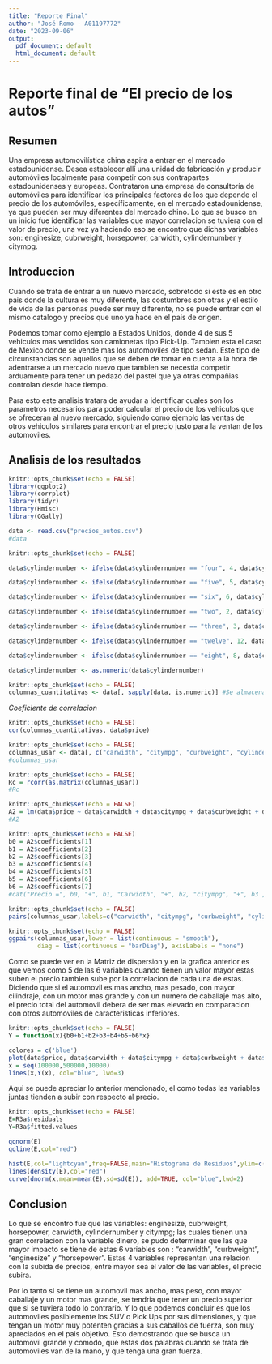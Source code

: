 ---
title: "Reporte Final"
author: "José Romo - A01197772"
date: "2023-09-06"
output:
  pdf_document: default
  html_document: default
---

# Reporte final de "El precio de los autos"

## Resumen
Una empresa automovilística china aspira a entrar en el mercado estadounidense. Desea establecer allí una unidad de fabricación y producir automóviles localmente para competir con sus contrapartes estadounidenses y europeas. Contrataron una empresa de consultoría de automóviles para identificar los principales factores de los que depende el precio de los automóviles, específicamente, en el mercado estadounidense, ya que pueden ser muy diferentes del mercado chino. Lo que se busco en un inicio fue identificar las variables que mayor correlacion se tuviera con el valor de precio, una vez ya haciendo eso se encontro que dichas variables son: enginesize, cubrweight, horsepower, carwidth, cylindernumber y citympg.

## Introduccion
Cuando se trata de entrar a un nuevo mercado, sobretodo si este es en otro pais donde la cultura es muy diferente, las costumbres son otras y el estilo de vida de las personas puede ser muy diferente, no se puede entrar con el mismo catalogo y precios que uno ya hace en el pais de origen. 

Podemos tomar como ejemplo a Estados Unidos, donde 4 de sus 5 vehiculos mas vendidos son camionetas tipo Pick-Up. Tambien esta el caso de Mexico donde se vende mas los automoviles de tipo sedan. Este tipo de circunstancias son aquellos que se deben de tomar en cuenta a la hora de adentrarse a un mercado nuevo que tambien se necestia competir arduamente para tener un pedazo del pastel que ya otras compañias controlan desde hace tiempo.

Para esto este analisis tratara de ayudar a identificar cuales son los parametros necesarios para poder calcular el precio de los vehiculos que se ofreceran al nuevo mercado, siguiendo como ejemplo las ventas de otros vehiculos similares para encontrar el precio justo para la ventan de los automoviles.

## Analisis de los resultados
```{r}
knitr::opts_chunk$set(echo = FALSE)
library(ggplot2)
library(corrplot)
library(tidyr)
library(Hmisc)
library(GGally)

data <- read.csv("precios_autos.csv")
#data
```

```{r}
knitr::opts_chunk$set(echo = FALSE)

data$cylindernumber <- ifelse(data$cylindernumber == "four", 4, data$cylindernumber)

data$cylindernumber <- ifelse(data$cylindernumber == "five", 5, data$cylindernumber)

data$cylindernumber <- ifelse(data$cylindernumber == "six", 6, data$cylindernumber)

data$cylindernumber <- ifelse(data$cylindernumber == "two", 2, data$cylindernumber)

data$cylindernumber <- ifelse(data$cylindernumber == "three", 3, data$cylindernumber)

data$cylindernumber <- ifelse(data$cylindernumber == "twelve", 12, data$cylindernumber)

data$cylindernumber <- ifelse(data$cylindernumber == "eight", 8, data$cylindernumber)

data$cylindernumber <- as.numeric(data$cylindernumber)

```

```{r}
knitr::opts_chunk$set(echo = FALSE)
columnas_cuantitativas <- data[, sapply(data, is.numeric)] #Se almacenan en un dataset todas las variables cuantitativas

```

*Coeficiente de correlacion*
```{r}
knitr::opts_chunk$set(echo = FALSE)
cor(columnas_cuantitativas, data$price)
```
```{r}
knitr::opts_chunk$set(echo = FALSE)
columnas_usar <- data[, c("carwidth", "citympg", "curbweight", "cylindernumber", "enginesize", "horsepower", "price")]
#columnas_usar
```

```{r,warning=FALSE}
knitr::opts_chunk$set(echo = FALSE)
Rc = rcorr(as.matrix(columnas_usar))
#Rc
```

```{r}
knitr::opts_chunk$set(echo = FALSE)
A2 = lm(data$price ~ data$carwidth + data$citympg + data$curbweight + data$cylindernumber + data$enginesize + data$horsepower)
#A2
```

```{r}
knitr::opts_chunk$set(echo = FALSE)
b0 = A2$coefficients[1]
b1 = A2$coefficients[2]
b2 = A2$coefficients[3]
b3 = A2$coefficients[4]
b4 = A2$coefficients[5]
b5 = A2$coefficients[6]
b6 = A2$coefficients[7]
#cat("Precio =", b0, "+", b1, "Carwidth", "+", b2, "citympg", "+", b3 , "curbweight", "+", b4, "cylindernumber", "+", b5, "enginesize", "+", b6,"horsepower")
``` 

```{r}
knitr::opts_chunk$set(echo = FALSE)
pairs(columnas_usar,labels=c("carwidth", "citympg", "curbweight", "cylindernumber", "enginesize", "horsepower", "price" ),main="Matriz de dispersión",pch=20)
```

```{r,message="FALSE",warning=FALSE}
knitr::opts_chunk$set(echo = FALSE)
ggpairs(columnas_usar,lower = list(continuous = "smooth"),
        diag = list(continuous = "barDiag"), axisLabels = "none")
```
Como se puede ver en la Matriz de dispersion y en la grafica anterior es que vemos como 5 de las 6 variables cuando tienen un valor mayor estas suben el precio tambien sube por la correlacion de cada una de estas. Diciendo que si el automovil es mas ancho, mas pesado, con mayor cilindraje, con un motor mas grande y con un numero de caballaje mas alto, el precio total del automovil debera de ser mas elevado en comparacion con otros automoviles de caracteristicas inferiores.

```{r}
knitr::opts_chunk$set(echo = FALSE)
Y = function(x){b0+b1+b2+b3+b4+b5+b6*x}

colores = c('blue')
plot(data$price, data$carwidth + data$citympg + data$curbweight + data$cylindernumber + data$enginesize + data$horsepower, col=colores, pch=20,ylab="Todas las variables",xlab="Precio",main="Relacion del Precio vs las variables")
x = seq(100000,500000,10000)
lines(x,Y(x), col="blue", lwd=3)
```
Aqui se puede apreciar lo anterior mencionado, el como todas las variables juntas tienden a subir con respecto al precio.

```{r}
knitr::opts_chunk$set(echo = FALSE)
E=R3a$residuals
Y=R3a$fitted.values

qqnorm(E)
qqline(E,col="red")

hist(E,col="lightcyan",freq=FALSE,main="Histograma de Residuos",ylim=c(0,0.0002),xlab="",ylab="Densidad")
lines(density(E),col="red")
curve(dnorm(x,mean=mean(E),sd=sd(E)), add=TRUE, col="blue",lwd=2)
```

## Conclusion

Lo que se encontro fue que las variables: enginesize, cubrweight, horsepower, carwidth, cylindernumber y citympg; las cuales tienen una gran correlacion con la variable dinero, se pudo determinar que las que mayor impacto se tiene de estas 6 variables son : "carwidth", "curbweight", "enginesize" y "horsepower". Estas 4 variables representan una relacion con la subida de precios, entre mayor sea el valor de las variables, el precio subira. 

Por lo tanto si se tiene un automovil mas ancho, mas peso, con mayor caballaje y un motor mas grande, se tendria que tener un precio superior que si se tuviera todo lo contrario. Y lo que podemos concluir es que los automoviles posiblemente los SUV o Pick Ups por sus dimensiones, y que tengan un motor muy potenten gracias a sus caballos de fuerza, son muy apreciados en el pais objetivo. Esto demostrando que se busca un automovil grande y comodo, que estas dos palabras cuando se trata de automoviles van de la mano, y que tenga una gran fuerza.












